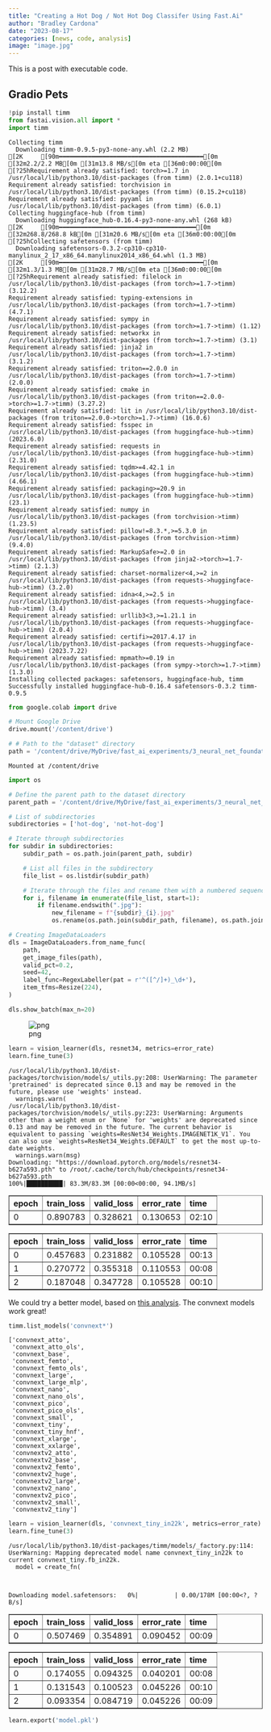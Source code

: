 ```yaml
---
title: "Creating a Hot Dog / Not Hot Dog Classifer Using Fast.Ai"
author: "Bradley Cardona"
date: "2023-08-17"
categories: [news, code, analysis]
image: "image.jpg"
---
```


This is a post with executable code.

## Gradio Pets


```python
!pip install timm
from fastai.vision.all import *
import timm
```

    Collecting timm
      Downloading timm-0.9.5-py3-none-any.whl (2.2 MB)
    [2K     [90m━━━━━━━━━━━━━━━━━━━━━━━━━━━━━━━━━━━━━━━━[0m [32m2.2/2.2 MB[0m [31m13.8 MB/s[0m eta [36m0:00:00[0m
    [?25hRequirement already satisfied: torch>=1.7 in /usr/local/lib/python3.10/dist-packages (from timm) (2.0.1+cu118)
    Requirement already satisfied: torchvision in /usr/local/lib/python3.10/dist-packages (from timm) (0.15.2+cu118)
    Requirement already satisfied: pyyaml in /usr/local/lib/python3.10/dist-packages (from timm) (6.0.1)
    Collecting huggingface-hub (from timm)
      Downloading huggingface_hub-0.16.4-py3-none-any.whl (268 kB)
    [2K     [90m━━━━━━━━━━━━━━━━━━━━━━━━━━━━━━━━━━━━━━[0m [32m268.8/268.8 kB[0m [31m20.6 MB/s[0m eta [36m0:00:00[0m
    [?25hCollecting safetensors (from timm)
      Downloading safetensors-0.3.2-cp310-cp310-manylinux_2_17_x86_64.manylinux2014_x86_64.whl (1.3 MB)
    [2K     [90m━━━━━━━━━━━━━━━━━━━━━━━━━━━━━━━━━━━━━━━━[0m [32m1.3/1.3 MB[0m [31m28.7 MB/s[0m eta [36m0:00:00[0m
    [?25hRequirement already satisfied: filelock in /usr/local/lib/python3.10/dist-packages (from torch>=1.7->timm) (3.12.2)
    Requirement already satisfied: typing-extensions in /usr/local/lib/python3.10/dist-packages (from torch>=1.7->timm) (4.7.1)
    Requirement already satisfied: sympy in /usr/local/lib/python3.10/dist-packages (from torch>=1.7->timm) (1.12)
    Requirement already satisfied: networkx in /usr/local/lib/python3.10/dist-packages (from torch>=1.7->timm) (3.1)
    Requirement already satisfied: jinja2 in /usr/local/lib/python3.10/dist-packages (from torch>=1.7->timm) (3.1.2)
    Requirement already satisfied: triton==2.0.0 in /usr/local/lib/python3.10/dist-packages (from torch>=1.7->timm) (2.0.0)
    Requirement already satisfied: cmake in /usr/local/lib/python3.10/dist-packages (from triton==2.0.0->torch>=1.7->timm) (3.27.2)
    Requirement already satisfied: lit in /usr/local/lib/python3.10/dist-packages (from triton==2.0.0->torch>=1.7->timm) (16.0.6)
    Requirement already satisfied: fsspec in /usr/local/lib/python3.10/dist-packages (from huggingface-hub->timm) (2023.6.0)
    Requirement already satisfied: requests in /usr/local/lib/python3.10/dist-packages (from huggingface-hub->timm) (2.31.0)
    Requirement already satisfied: tqdm>=4.42.1 in /usr/local/lib/python3.10/dist-packages (from huggingface-hub->timm) (4.66.1)
    Requirement already satisfied: packaging>=20.9 in /usr/local/lib/python3.10/dist-packages (from huggingface-hub->timm) (23.1)
    Requirement already satisfied: numpy in /usr/local/lib/python3.10/dist-packages (from torchvision->timm) (1.23.5)
    Requirement already satisfied: pillow!=8.3.*,>=5.3.0 in /usr/local/lib/python3.10/dist-packages (from torchvision->timm) (9.4.0)
    Requirement already satisfied: MarkupSafe>=2.0 in /usr/local/lib/python3.10/dist-packages (from jinja2->torch>=1.7->timm) (2.1.3)
    Requirement already satisfied: charset-normalizer<4,>=2 in /usr/local/lib/python3.10/dist-packages (from requests->huggingface-hub->timm) (3.2.0)
    Requirement already satisfied: idna<4,>=2.5 in /usr/local/lib/python3.10/dist-packages (from requests->huggingface-hub->timm) (3.4)
    Requirement already satisfied: urllib3<3,>=1.21.1 in /usr/local/lib/python3.10/dist-packages (from requests->huggingface-hub->timm) (2.0.4)
    Requirement already satisfied: certifi>=2017.4.17 in /usr/local/lib/python3.10/dist-packages (from requests->huggingface-hub->timm) (2023.7.22)
    Requirement already satisfied: mpmath>=0.19 in /usr/local/lib/python3.10/dist-packages (from sympy->torch>=1.7->timm) (1.3.0)
    Installing collected packages: safetensors, huggingface-hub, timm
    Successfully installed huggingface-hub-0.16.4 safetensors-0.3.2 timm-0.9.5



```python
from google.colab import drive

# Mount Google Drive
drive.mount('/content/drive')

# # Path to the "dataset" directory
path = '/content/drive/MyDrive/fast_ai_experiments/3_neural_net_foundations/hot_dog_not_hotdog/dataset/'
```

    Mounted at /content/drive



```python
import os

# Define the parent path to the dataset directory
parent_path = '/content/drive/MyDrive/fast_ai_experiments/3_neural_net_foundations/hot_dog_not_hotdog/dataset/'

# List of subdirectories
subdirectories = ['hot-dog', 'not-hot-dog']

# Iterate through subdirectories
for subdir in subdirectories:
    subdir_path = os.path.join(parent_path, subdir)

    # List all files in the subdirectory
    file_list = os.listdir(subdir_path)

    # Iterate through the files and rename them with a numbered sequence
    for i, filename in enumerate(file_list, start=1):
        if filename.endswith(".jpg"):
            new_filename = f"{subdir}_{i}.jpg"
            os.rename(os.path.join(subdir_path, filename), os.path.join(subdir_path, new_filename))


```


```python
# Creating ImageDataLoaders
dls = ImageDataLoaders.from_name_func(
    path,
    get_image_files(path),
    valid_pct=0.2,
    seed=42,
    label_func=RegexLabeller(pat = r'^([^/]+)_\d+'),
    item_tfms=Resize(224),
)
```


```python
dls.show_batch(max_n=20)
```


    
![png](train_files/train_5_0.png)
    



```python
learn = vision_learner(dls, resnet34, metrics=error_rate)
learn.fine_tune(3)
```

    /usr/local/lib/python3.10/dist-packages/torchvision/models/_utils.py:208: UserWarning: The parameter 'pretrained' is deprecated since 0.13 and may be removed in the future, please use 'weights' instead.
      warnings.warn(
    /usr/local/lib/python3.10/dist-packages/torchvision/models/_utils.py:223: UserWarning: Arguments other than a weight enum or `None` for 'weights' are deprecated since 0.13 and may be removed in the future. The current behavior is equivalent to passing `weights=ResNet34_Weights.IMAGENET1K_V1`. You can also use `weights=ResNet34_Weights.DEFAULT` to get the most up-to-date weights.
      warnings.warn(msg)
    Downloading: "https://download.pytorch.org/models/resnet34-b627a593.pth" to /root/.cache/torch/hub/checkpoints/resnet34-b627a593.pth
    100%|██████████| 83.3M/83.3M [00:00<00:00, 94.1MB/s]




<style>
    /* Turns off some styling */
    progress {
        /* gets rid of default border in Firefox and Opera. */
        border: none;
        /* Needs to be in here for Safari polyfill so background images work as expected. */
        background-size: auto;
    }
    progress:not([value]), progress:not([value])::-webkit-progress-bar {
        background: repeating-linear-gradient(45deg, #7e7e7e, #7e7e7e 10px, #5c5c5c 10px, #5c5c5c 20px);
    }
    .progress-bar-interrupted, .progress-bar-interrupted::-webkit-progress-bar {
        background: #F44336;
    }
</style>




<table border="1" class="dataframe">
  <thead>
    <tr style="text-align: left;">
      <th>epoch</th>
      <th>train_loss</th>
      <th>valid_loss</th>
      <th>error_rate</th>
      <th>time</th>
    </tr>
  </thead>
  <tbody>
    <tr>
      <td>0</td>
      <td>0.890783</td>
      <td>0.328621</td>
      <td>0.130653</td>
      <td>02:10</td>
    </tr>
  </tbody>
</table>




<style>
    /* Turns off some styling */
    progress {
        /* gets rid of default border in Firefox and Opera. */
        border: none;
        /* Needs to be in here for Safari polyfill so background images work as expected. */
        background-size: auto;
    }
    progress:not([value]), progress:not([value])::-webkit-progress-bar {
        background: repeating-linear-gradient(45deg, #7e7e7e, #7e7e7e 10px, #5c5c5c 10px, #5c5c5c 20px);
    }
    .progress-bar-interrupted, .progress-bar-interrupted::-webkit-progress-bar {
        background: #F44336;
    }
</style>




<table border="1" class="dataframe">
  <thead>
    <tr style="text-align: left;">
      <th>epoch</th>
      <th>train_loss</th>
      <th>valid_loss</th>
      <th>error_rate</th>
      <th>time</th>
    </tr>
  </thead>
  <tbody>
    <tr>
      <td>0</td>
      <td>0.457683</td>
      <td>0.231882</td>
      <td>0.105528</td>
      <td>00:13</td>
    </tr>
    <tr>
      <td>1</td>
      <td>0.270772</td>
      <td>0.355318</td>
      <td>0.110553</td>
      <td>00:08</td>
    </tr>
    <tr>
      <td>2</td>
      <td>0.187048</td>
      <td>0.347728</td>
      <td>0.105528</td>
      <td>00:10</td>
    </tr>
  </tbody>
</table>


We could try a better model, based on [this analysis](https://www.kaggle.com/code/jhoward/which-image-models-are-best/). The convnext models work great!


```python
timm.list_models('convnext*')
```




    ['convnext_atto',
     'convnext_atto_ols',
     'convnext_base',
     'convnext_femto',
     'convnext_femto_ols',
     'convnext_large',
     'convnext_large_mlp',
     'convnext_nano',
     'convnext_nano_ols',
     'convnext_pico',
     'convnext_pico_ols',
     'convnext_small',
     'convnext_tiny',
     'convnext_tiny_hnf',
     'convnext_xlarge',
     'convnext_xxlarge',
     'convnextv2_atto',
     'convnextv2_base',
     'convnextv2_femto',
     'convnextv2_huge',
     'convnextv2_large',
     'convnextv2_nano',
     'convnextv2_pico',
     'convnextv2_small',
     'convnextv2_tiny']




```python
learn = vision_learner(dls, 'convnext_tiny_in22k', metrics=error_rate).to_fp16()
learn.fine_tune(3)
```

    /usr/local/lib/python3.10/dist-packages/timm/models/_factory.py:114: UserWarning: Mapping deprecated model name convnext_tiny_in22k to current convnext_tiny.fb_in22k.
      model = create_fn(



    Downloading model.safetensors:   0%|          | 0.00/178M [00:00<?, ?B/s]




<style>
    /* Turns off some styling */
    progress {
        /* gets rid of default border in Firefox and Opera. */
        border: none;
        /* Needs to be in here for Safari polyfill so background images work as expected. */
        background-size: auto;
    }
    progress:not([value]), progress:not([value])::-webkit-progress-bar {
        background: repeating-linear-gradient(45deg, #7e7e7e, #7e7e7e 10px, #5c5c5c 10px, #5c5c5c 20px);
    }
    .progress-bar-interrupted, .progress-bar-interrupted::-webkit-progress-bar {
        background: #F44336;
    }
</style>




<table border="1" class="dataframe">
  <thead>
    <tr style="text-align: left;">
      <th>epoch</th>
      <th>train_loss</th>
      <th>valid_loss</th>
      <th>error_rate</th>
      <th>time</th>
    </tr>
  </thead>
  <tbody>
    <tr>
      <td>0</td>
      <td>0.507469</td>
      <td>0.354891</td>
      <td>0.090452</td>
      <td>00:09</td>
    </tr>
  </tbody>
</table>




<style>
    /* Turns off some styling */
    progress {
        /* gets rid of default border in Firefox and Opera. */
        border: none;
        /* Needs to be in here for Safari polyfill so background images work as expected. */
        background-size: auto;
    }
    progress:not([value]), progress:not([value])::-webkit-progress-bar {
        background: repeating-linear-gradient(45deg, #7e7e7e, #7e7e7e 10px, #5c5c5c 10px, #5c5c5c 20px);
    }
    .progress-bar-interrupted, .progress-bar-interrupted::-webkit-progress-bar {
        background: #F44336;
    }
</style>




<table border="1" class="dataframe">
  <thead>
    <tr style="text-align: left;">
      <th>epoch</th>
      <th>train_loss</th>
      <th>valid_loss</th>
      <th>error_rate</th>
      <th>time</th>
    </tr>
  </thead>
  <tbody>
    <tr>
      <td>0</td>
      <td>0.174055</td>
      <td>0.094325</td>
      <td>0.040201</td>
      <td>00:08</td>
    </tr>
    <tr>
      <td>1</td>
      <td>0.131543</td>
      <td>0.100523</td>
      <td>0.045226</td>
      <td>00:10</td>
    </tr>
    <tr>
      <td>2</td>
      <td>0.093354</td>
      <td>0.084719</td>
      <td>0.045226</td>
      <td>00:09</td>
    </tr>
  </tbody>
</table>



```python
learn.export('model.pkl')
```


```python

```
